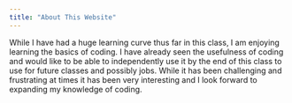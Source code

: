 ```yaml
---
title: "About This Website"
---
```


While I have had a huge learning curve thus far in this class, I am enjoying learning the basics of coding.  I have already seen the usefulness of coding and would like to be able to independently use it by the end of this class to use for future classes and possibly jobs.  While it has been challenging and frustrating at times it has been very interesting and I look forward to expanding my knowledge of coding.